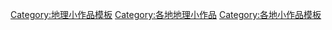 [[Category:地理小作品模板|Category:地理小作品模板]]
[[Category:各地地理小作品|Category:各地地理小作品]]
[[Category:各地小作品模板|Category:各地小作品模板]]